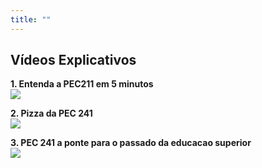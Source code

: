 ```yaml
---
title: ""
---
```


## Vídeos Explicativos

**1. Entenda a PEC211 em 5 minutos**  
[![](images/video1PQ.jpg)](https://www.youtube.com/watch?v=qk26TZXVDMY)

**2. Pizza da PEC 241**  
[![](images/video2PQ.jpg)](https://www.youtube.com/watch?v=NkG_3dv2nqo)

**3. PEC 241 a ponte para o passado da educacao superior**  
[![](images/video3PQ.jpg)](https://www.youtube.com/watch?v=8K81FpSkoMA)





